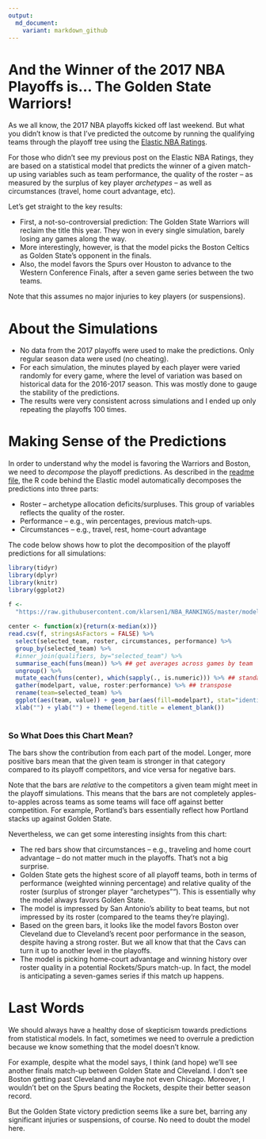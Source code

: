 ```yaml
---
output:
  md_document:
    variant: markdown_github
---
```

  
# And the Winner of the 2017 NBA Playoffs is... The Golden State Warriors!
  
As we all know, the 2017 NBA playoffs kicked off last weekend. But what you didn't know is that I've predicted the outcome by running the qualifying teams through the playoff tree using the [Elastic NBA Ratings](https://github.com/klarsen1/NBA_RANKINGS). 

For those who didn't see my previous post on the Elastic NBA Ratings, they are based on a statistical model that predicts the winner of a given match-up using variables such as team performance, the quality of the roster -- as measured by the surplus of key player *archetypes* -- as well as circumstances (travel, home court advantage, etc).

Let's get straight to the key results:

* First, a not-so-controversial prediction: The Golden State Warriors will reclaim the title this year. They won in every single simulation, barely losing any games along the way.
* More interestingly, however, is that the model picks the Boston Celtics as Golden State's opponent in the finals.
* Also, the model favors the Spurs over Houston to advance to the Western Conference Finals, after a seven game series between the two teams.

Note that this assumes no major injuries to key players (or suspensions).

# About the Simulations

* No data from the 2017 playoffs were used to make the predictions. Only regular season data were used (no cheating).
* For each simulation, the minutes played by each player were varied randomly for every game, where the level of variation was based on historical data for the 2016-2017 season. This was mostly done to gauge the stability of the predictions.
* The results were very consistent across simulations and I ended up only repeating the playoffs 100 times.

# Making Sense of the Predictions

In order to understand why the model is favoring the Warriors and Boston, we need to *decompose* the playoff predictions. As described in the [readme file](https://github.com/klarsen1/NBA_RANKINGS), the R code behind the Elastic model automatically decomposes the predictions into three parts:
 
* Roster -- archetype allocation deficits/surpluses. This group of variables reflects the quality of the roster.
* Performance -- e.g., win percentages, previous match-ups.
* Circumstances -- e.g., travel, rest, home-court advantage
 
The code below shows how to plot the decomposition of the playoff predictions for all simulations:
 
```r
library(tidyr)
library(dplyr)
library(knitr)
library(ggplot2)

f <-
  "https://raw.githubusercontent.com/klarsen1/NBA_RANKINGS/master/modeldetails/2017_playoff_decomp.CSV"
 
center <- function(x){return(x-median(x))}
read.csv(f, stringsAsFactors = FALSE) %>%
  select(selected_team, roster, circumstances, performance) %>%
  group_by(selected_team) %>%
  #inner_join(qualifiers, by="selected_team") %>%
  summarise_each(funs(mean)) %>% ## get averages across games by team
  ungroup() %>%
  mutate_each(funs(center), which(sapply(., is.numeric))) %>% ## standardize across teams
  gather(modelpart, value, roster:performance) %>% ## transpose
  rename(team=selected_team) %>%
  ggplot(aes(team, value)) + geom_bar(aes(fill=modelpart), stat="identity") + coord_flip() +
  xlab("") + ylab("") + theme(legend.title = element_blank())
 
```

### So What Does this Chart Mean?

The bars show the contribution from each part of the model. Longer, more positive bars mean that the given team is stronger in that category compared to its playoff competitors, and vice versa for negative bars. 

Note that the bars are *relative* to the competitors a given team might meet in the playoff simulations. This means that the bars are not completely apples-to-apples across teams as some teams will face off against better competition. For example, Portland's bars essentially reflect how Portland stacks up against Golden State. 

Nevertheless, we can get some interesting insights from this chart:

* The red bars show that circumstances -- e.g., traveling and home court advantage -- do not matter much in the playoffs. That's not a big surprise.
* Golden State gets the highest score of all playoff teams, both in terms of performance (weighted winning percentage) and relative quality of the roster (surplus of stronger player "archetypes""). This is essentially why the model always favors Golden State.
* The model is impressed by San Antonio's ability to beat teams, but not impressed by its roster (compared to the teams they're playing).
* Based on the green bars, it looks like the model favors Boston over Cleveland due to Cleveland's recent poor performance in the season, despite having a strong roster. But we all know that that the Cavs can turn it up to another level in the playoffs.
* The model is picking home-court advantage and winning history over roster quality in a potential Rockets/Spurs match-up. In fact, the model is anticipating a seven-games series if this match up happens.

# Last Words

We should always have a healthy dose of skepticism towards predictions from statistical models. In fact, sometimes we need to overrule a prediction because we know something that the model doesn't know. 

For example, despite what the model says, I think (and hope) we'll see another finals match-up between Golden State and Cleveland. I don't see Boston getting past Cleveland and maybe not even Chicago. Moreover, I wouldn't bet on the Spurs beating the Rockets, despite their better season record. 

But the Golden State victory prediction seems like a sure bet, barring any significant injuries or suspensions, of course. No need to doubt the model here.




